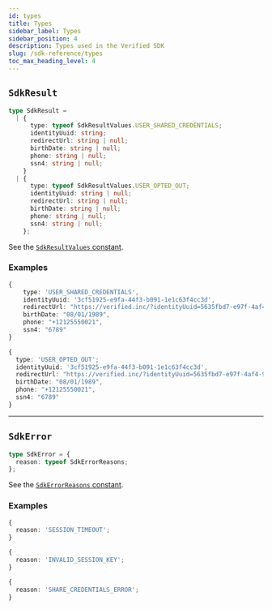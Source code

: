 ```yaml
---
id: types
title: Types
sidebar_label: Types
sidebar_position: 4
description: Types used in the Verified SDK
slug: /sdk-reference/types
toc_max_heading_level: 4
---
```


## `SdkResult`

```typescript title="SdkResult Type"
type SdkResult =
  | {
      type: typeof SdkResultValues.USER_SHARED_CREDENTIALS;
      identityUuid: string;
      redirectUrl: string | null;
      birthDate: string | null;
      phone: string | null;
      ssn4: string | null;
    }
  | {
      type: typeof SdkResultValues.USER_OPTED_OUT;
      identityUuid: string | null;
      redirectUrl: string | null;
      birthDate: string | null;
      phone: string | null;
      ssn4: string | null;
    };
```

See the [`SdkResultValues` constant](../sdk-reference/constants#sdkresultvalues).

### Examples

```typescript title="SdkResult Example (User Shared Credentials)"
{
    type: 'USER_SHARED_CREDENTIALS',
    identityUuid: '3cf51925-e9fa-44f3-b091-1e1c63f4cc3d',
    redirectUrl: "https://verified.inc/?identityUuid=5635fbd7-e97f-4af4-9f1f-2769fa17aa88",
    birthDate: "08/01/1989",
    phone: "+12125550021",
    ssn4: "6789"
}
```

```typescript title="SdkResult Example (User Opted Out)"
{
  type: 'USER_OPTED_OUT';
  identityUuid: '3cf51925-e9fa-44f3-b091-1e1c63f4cc3d',
  redirectUrl: "https://verified.inc/?identityUuid=5635fbd7-e97f-4af4-9f1f-2769fa17aa88",
  birthDate: "08/01/1989",
  phone: "+12125550021",
  ssn4: "6789"
}
```

---

## `SdkError`

```typescript
type SdkError = {
  reason: typeof SdkErrorReasons;
};
```

See the [`SdkErrorReasons` constant](../sdk-reference/constants#sdkerrorreasons).

### Examples

```typescript title="SdkError Example (Session Timeout)"
{
  reason: 'SESSION_TIMEOUT';
}
```

```typescript title="SdkError Example (Invalid Session Key)"
{
  reason: 'INVALID_SESSION_KEY';
}
```

```typescript title="SdkError Example (Share Credentials Error)"
{
  reason: 'SHARE_CREDENTIALS_ERROR';
}
```
